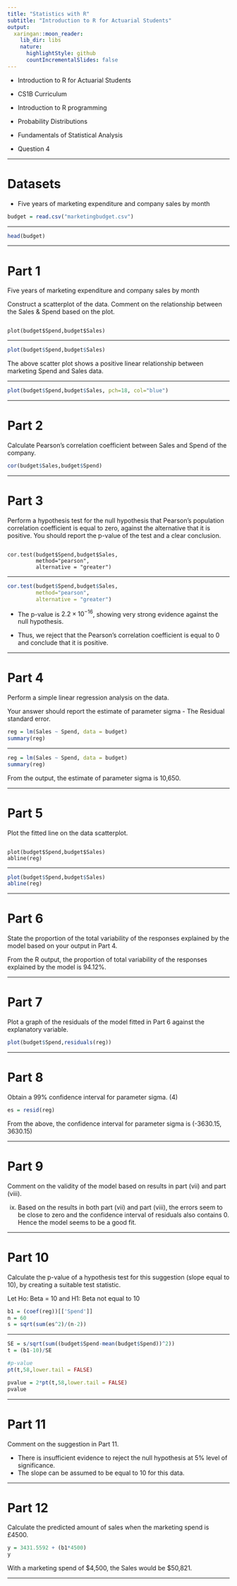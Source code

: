 ```yaml
---
title: "Statistics with R"
subtitle: "Introduction to R for Actuarial Students"
output:
  xaringan::moon_reader:
    lib_dir: libs
    nature:
      highlightStyle: github
      countIncrementalSlides: false
---
```


* Introduction to R for Actuarial Students

* CS1B Curriculum

* Introduction to R programming
* Probability Distributions
* Fundamentals of Statistical Analysis

* Question 4

---

Datasets
=================

* Five years of marketing expenditure and company sales by month 

```r
budget = read.csv("marketingbudget.csv")
```


---

```r
head(budget)
```

---

Part 1
=================

Five years of marketing expenditure and company sales by month 


Construct a scatterplot of the data. Comment on the relationship between the Sales & 
Spend based on the plot. 

<pre><code>
plot(budget$Spend,budget$Sales)
</code></pre>

---

```r
plot(budget$Spend,budget$Sales)
```

The above scatter plot shows a positive linear relationship between marketing Spend and Sales data. 


---

```r
plot(budget$Spend,budget$Sales, pch=18, col="blue")
```

---

Part 2
=================

Calculate Pearson’s correlation coefficient between Sales and Spend of the company. 


```r
cor(budget$Sales,budget$Spend) 

```

---

Part 3
=====================================

Perform a hypothesis test for the null hypothesis that Pearson’s population correlation 
coefficient is equal to zero, against the alternative that it is positive. You should report the 
p-value of the test and a clear conclusion. 


<pre><code>
cor.test(budget$Spend,budget$Sales,
         method="pearson",
         alternative = "greater")
</code></pre>

---

```r
cor.test(budget$Spend,budget$Sales,
         method="pearson",
         alternative = "greater")
```

* The p-value is $2.2 \times 10^{-16}$, showing very strong evidence against the null hypothesis. 

* Thus, we reject that the Pearson’s correlation coefficient is equal to 0 and conclude that it is positive. 

---

Part 4
=====================================

Perform a simple linear regression analysis on the data. 

Your answer should report the estimate of parameter sigma - The Residual standard error. 

```r
reg = lm(Sales ~ Spend, data = budget) 
summary(reg) 
```

---

```r
reg = lm(Sales ~ Spend, data = budget) 
summary(reg) 
```

From the output, the estimate of parameter sigma is 10,650. 

---

Part 5
====================================

Plot the fitted line on the data scatterplot. 

<pre><code>
plot(budget$Spend,budget$Sales)
abline(reg) 
</code></pre>



---

```r
plot(budget$Spend,budget$Sales)
abline(reg) 
```


---

Part 6
====================================
State the proportion of the total variability of the responses explained by the model based on your output in Part 4. 

From the R output, the proportion of total variability of the responses explained by the model is 94.12%. 

---

Part 7
====================================
Plot a graph of the residuals of the model fitted in Part 6 against the explanatory variable. 


```r
plot(budget$Spend,residuals(reg))
```

---

Part 8
====================================

Obtain a 99% confidence interval for parameter sigma. (4)

```r
es = resid(reg)
```


From the above, the confidence interval for parameter sigma is (-3630.15, 3630.15) 

---

Part 9
============================
Comment on the validity of the model based on results in part (vii) and part (viii). 


ix)
Based on the results in both part (vii) and part (viii), the errors seem to be close to zero and the 
confidence interval of residuals also contains 0. Hence the model seems to be a good fit. 

---


Part 10
============================

Calculate the p-value of a hypothesis test for this suggestion (slope equal to 10), by 
creating a suitable test statistic. 

Let Ho: Beta = 10 and H1: Beta not equal to 10 

```r
b1 = (coef(reg))[['Spend']]
n = 60 
s = sqrt(sum(es^2)/(n-2))
```

---

```r
SE = s/sqrt(sum((budget$Spend-mean(budget$Spend))^2))
t = (b1-10)/SE 

#p-value
pt(t,58,lower.tail = FALSE)
```

```r
pvalue = 2*pt(t,58,lower.tail = FALSE)
pvalue 
```

---

Part 11
==================================

Comment on the suggestion in Part 11. 

* There is insufficient evidence to reject the null hypothesis at 5% level of significance. 
* The slope can be assumed to be equal to 10 for this data. 

---


Part 12
==================================
Calculate the predicted amount of sales when the marketing spend is £4500. 


```r
y = 3431.5592 + (b1*4500) 
y 

```

With a marketing spend of $4,500, the Sales would be $50,821. 

---